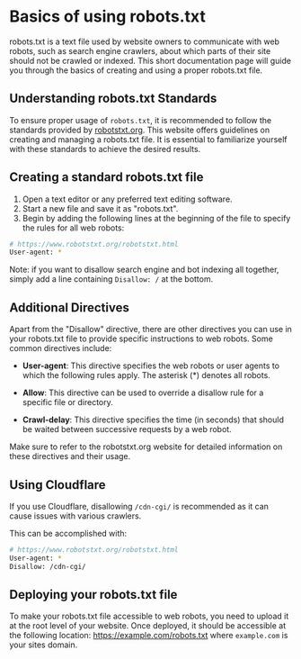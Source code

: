 # Basics of using robots.txt

robots.txt is a text file used by website owners to communicate with web robots, such as search engine crawlers, about which parts of their site should not be crawled or indexed. This short documentation page will guide you through the basics of creating and using a proper robots.txt file.

## Understanding robots.txt Standards
To ensure proper usage of `robots.txt`, it is recommended to follow the standards provided by [robotstxt.org](https://www.robotstxt.org/robotstxt.html). This website offers guidelines on creating and managing a robots.txt file. It is essential to familiarize yourself with these standards to achieve the desired results.


## Creating a standard robots.txt file
1) Open a text editor or any preferred text editing software.
2) Start a new file and save it as "robots.txt".
3) Begin by adding the following lines at the beginning of the file to specify the rules for all web robots:
```bash filename="robots.txt" copy
# https://www.robotstxt.org/robotstxt.html
User-agent: *
```
Note: if you want to disallow search engine and bot indexing all together, simply add a line containing `Disallow: /` at the bottom.

## Additional Directives
Apart from the "Disallow" directive, there are other directives you can use in your robots.txt file to provide specific instructions to web robots. Some common directives include:

* **User-agent**: This directive specifies the web robots or user agents to which the following rules apply. The asterisk (*) denotes all robots.

* **Allow**: This directive can be used to override a disallow rule for a specific file or directory.

* **Crawl-delay**: This directive specifies the time (in seconds) that should be waited between successive requests by a web robot.

Make sure to refer to the robotstxt.org website for detailed information on these directives and their usage.

## Using Cloudflare

If you use Cloudflare, disallowing `/cdn-cgi/` is recommended as it can cause issues with various crawlers.

This can be accomplished with:
```bash filename="robots.txt" copy
# https://www.robotstxt.org/robotstxt.html
User-agent: *
Disallow: /cdn-cgi/
```

## Deploying your robots.txt file
To make your robots.txt file accessible to web robots, you need to upload it at the root level of your website. Once deployed, it should be accessible at the following location: https://example.com/robots.txt where `example.com` is your sites domain.
